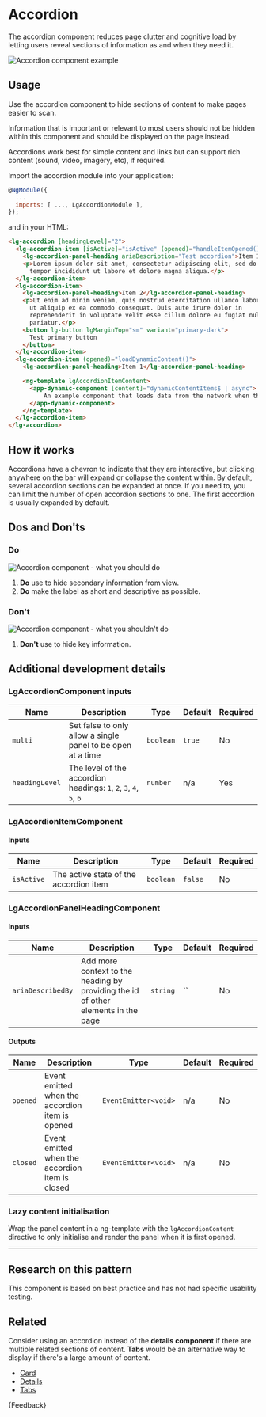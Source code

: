 
<Meta title="Components/Accordion/Guide" />

# Accordion

<p class="standfirst">The accordion component reduces page clutter and cognitive load by letting users reveal sections of information as and when they need it.</p>

![Accordion component example](docs/accordion/example.png)

## Usage

Use the accordion component to hide sections of content to make pages easier to scan.

Information that is important or relevant to most users should not be hidden within this component and should be displayed on the page instead.

Accordions work best for simple content and links but can support rich content (sound, video, imagery, etc), if required.

Import the accordion module into your application:

```js
@NgModule({
  ...
  imports: [ ..., LgAccordionModule ],
});
```



and in your HTML:

```html
<lg-accordion [headingLevel]="2">
  <lg-accordion-item [isActive]="isActive" (opened)="handleItemOpened()" (closed)="handleItemClosed()">
    <lg-accordion-panel-heading ariaDescription="Test accordion">Item 1</lg-accordion-panel-heading>
    <p>Lorem ipsum dolor sit amet, consectetur adipiscing elit, sed do eiusmod
      tempor incididunt ut labore et dolore magna aliqua.</p>
  </lg-accordion-item>
  <lg-accordion-item>
    <lg-accordion-panel-heading>Item 2</lg-accordion-panel-heading>
    <p>Ut enim ad minim veniam, quis nostrud exercitation ullamco laboris nisi
      ut aliquip ex ea commodo consequat. Duis aute irure dolor in
      reprehenderit in voluptate velit esse cillum dolore eu fugiat nulla
      pariatur.</p>
    <button lg-button lgMarginTop="sm" variant="primary-dark">
      Test primary button
    </button>
  </lg-accordion-item>
  <lg-accordion-item (opened)="loadDynamicContent()">
    <lg-accordion-panel-heading>Item 1</lg-accordion-panel-heading>

    <ng-template lgAccordionItemContent>
      <app-dynamic-component [content]="dynamicContentItems$ | async">
          An example component that loads data from the network when this panel is opened.
      </app-dynamic-component>
    </ng-template>
  </lg-accordion-item>
</lg-accordion>
```

## How it works

Accordions have a chevron to indicate that they are interactive, but clicking anywhere on the bar will expand or collapse the content within. By default, several accordion sections can be expanded at once. If you need to, you can limit the number of open accordion sections to one. The first accordion is usually expanded by default.

## Dos and Don'ts

### Do

![Accordion component - what you should do](docs/accordion/do.png)

1. **Do** use to hide secondary information from view.
2. **Do** make the label as short and descriptive as possible.

### Don't

![Accordion component - what you shouldn't do](docs/accordion/dont.png)

1. **Don't** use to hide key information.

## Additional development details

### LgAccordionComponent inputs

| Name           | Description                                                       | Type      | Default | Required |
|----------------|-------------------------------------------------------------------|-----------|---------|----------|
| `multi`        | Set false to only allow a single panel to be open at a time       | `boolean` | `true`  | No       |
| `headingLevel` | The level of the accordion headings: `1`, `2`, `3`, `4`, `5`, `6` | `number`  | n/a     | Yes      |

### LgAccordionItemComponent

#### Inputs

| Name       | Description                            | Type      | Default | Required |
|------------|----------------------------------------|-----------|---------|----------|
| `isActive` | The active state of the accordion item | `boolean` | `false` | No       |


### LgAccordionPanelHeadingComponent

#### Inputs

| Name              | Description                                                                        | Type      | Default | Required |
|-------------------|------------------------------------------------------------------------------------|-----------|---------|----------|
| `ariaDescribedBy` | Add more context to the heading by providing the id of other elements in the page  | `string ` | ``      | No       |

#### Outputs

| Name     | Description                                     | Type                 | Default | Required |
|----------|-------------------------------------------------|----------------------|---------|----------|
| `opened` | Event emitted when the accordion item is opened | `EventEmitter<void>` | n/a     | No       |
| `closed` | Event emitted when the accordion item is closed | `EventEmitter<void>` | n/a     | No       |

### Lazy content initialisation

Wrap the panel content in a ng-template with the `lgAccordionContent` directive to only initialise and render the panel when it is first opened.

------

## Research on this pattern

This component is based on best practice and has not had specific usability testing.

## Related

Consider using an accordion instead of the **details component** if there are multiple related sections of content. **Tabs** would be an alternative way to display if there's a large amount of content.

- [Card](./?path=/docs/components-card-guide--docs)
- [Details](./?path=/docs/components-details-guide--docs)
- [Tabs](./?path=/docs/components-tabs-guide--docs)

<Markdown>{Feedback}</Markdown>

